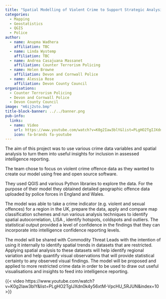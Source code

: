```yaml
---
title: "Spatial Modelling of Violent Crime to Support Strategic Analysis"
categories:
  - Mapping
  - Geostatistics
  - QGIS
  - Police
author:
  - name: Anupma Wadhera
    affiliation: TBC
  - name: Linda Wystemp
    affiliation: TBC
  - name: Andrea Casajuana Massanet
    affiliation: Counter Terrorism Policing
  - name: Helen Browne
    affiliation: Devon and Cornwall Police
  - name: Alessia Rose
    affiliation: Devon County Council
organisations:
  - Counter Terrorism Policing
  - Devon and Cornwall Police
  - Devon County Council
image: "m6ij2sto.bmp"
title-block-banner: ../../banner.png
pub-info:
  links:
  - name: Video
    url: https://www.youtube.com/watch?v=K0g2Iaw3blY&list=PLgHO2TgIJXdn0k4y56xtM-VpcHU_5RJUN&index=10
    icon: fa-brands fa-youtube
---
```


The aim of this project was to use various crime data variables and spatial analysis to turn them into useful insights for inclusion in assessed intelligence reporting.

The team chose to focus on violent crime offence data as they wanted to create our model using free and open source software.

They used QGIS and various Python libraries to explore the data. For the purpose of their model they obtained detailed geographic offence data uploaded by police forces in England and Wales.

The model was able to take a crime indicator (e.g. violent and sexual offences) for a region in the UK, prepare the data, apply and compare map classification schemes and run various analysis techniques to identify spatial autocorrelation, LISA , identify hotspots, coldspots and outliers. The statistical output provided a level of confidence in the findings that they can incorporate into intelligence confidence reporting levels.

The model will be shared with Commodity Threat Leads with the intention of using it internally to identify spatial trends in datasets that are restricted. Applying spatial analysis to these datasets will help identify regional variation and help quantify visual observations that will provide statistical certainty to any observed visual findings. The model will be proposed and applied to more restricted crime data in order to be used to draw out useful visualisations and insights to feed into intelligence reporting.

{{< video https://www.youtube.com/watch?v=K0g2Iaw3blY&list=PLgHO2TgIJXdn0k4y56xtM-VpcHU_5RJUN&index=10 >}}
